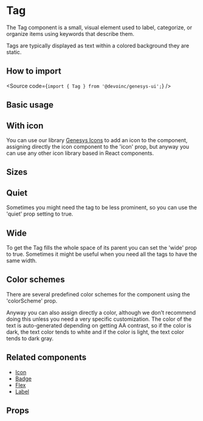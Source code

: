 

<Meta of={Stories} />

# Tag

The Tag component is a small, visual element used to label, categorize, or
organize items using keywords that describe them.

Tags are typically displayed as text within a colored background they are static.

## How to import

<Source code={`import { Tag } from '@devoinc/genesys-ui';`} />

## Basic usage

<Canvas of={Stories.Playground} />

## With icon

You can use our library [Genesys Icons](https://devoinc.github.io/genesys-icons/?path=/story/gallery--icons)
to add an icon to the component, assigning directly the icon component to the 'icon' prop, but anyway you can use
any other icon library based in React components.

<Canvas of={Stories.WithIcon} />

## Sizes

<Canvas of={Stories.Sizes} />

## Quiet

Sometimes you might need the tag to be less prominent, so you can use the 'quiet' prop
setting to true.

<Canvas of={Stories.Quiet} />

## Wide

To get the Tag fills the whole space of its parent you can set the 'wide' prop to true.
Sometimes it might be useful when you need all the tags to have the same width.

<Canvas of={Stories.Wide} />

## Color schemes

There are several predefined color schemes for the component using the 'colorScheme' prop.

<Canvas of={Stories.ColorSchemes} />

Anyway you can also assign directly a color, although we don't recommend doing this unless
you need a very specific customization. The color of the text is auto-generated depending on
getting AA contrast, so if the color is dark, the text color tends to white and if the color
is light, the text color tends to dark gray.

<Canvas of={Stories.CustomColor} />

## Related components

- [Icon](?path=/docs/components-feedback-icon--overview)
- [Badge](?path=/docs/components-feedback-badge--overview)
- [Flex](?path=/docs/components-layout-flex--overview)
- [Label](?path=/docs/components-form-label--overview)

## Props

<ArgTypes of={Stories} />
